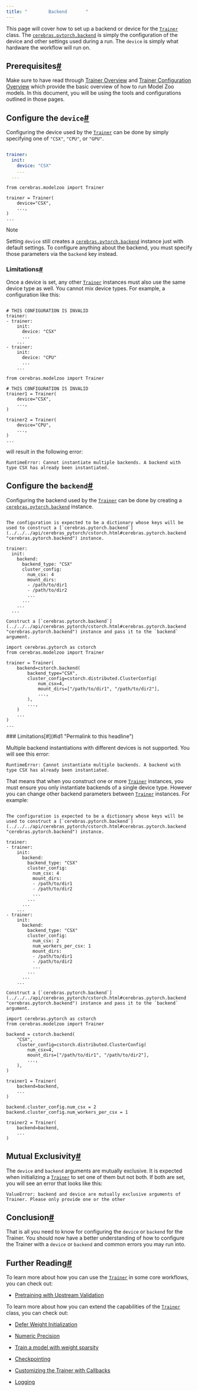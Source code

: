 ```yaml
---
title: "        Backend       "
---
```

  

This page will cover how to set up a backend or device for the [`Trainer`](../../api/index.html#cerebras.modelzoo.Trainer "cerebras.modelzoo.Trainer") class. The [`cerebras.pytorch.backend`](../../../api/cerebras_pytorch/cstorch.html#cerebras.pytorch.backend "cerebras.pytorch.backend") is simply the configuration of the device and other settings used during a run. The `device` is simply what hardware the workflow will run on.

Prerequisites[#](#prerequisites "Permalink to this headline")
-------------------------------------------------------------

Make sure to have read through [Trainer Overview](../../trainer-overview.html#wsc-modelzoo-trainer) and [Trainer Configuration Overview](../../yaml/index.html#wsc-modelzoo-yaml) which provide the basic overview of how to run Model Zoo models. In this document, you will be using the tools and configurations outlined in those pages.

Configure the `device`[#](#configure-the-device "Permalink to this headline")
-----------------------------------------------------------------------------

Configuring the device used by the [`Trainer`](../../api/index.html#cerebras.modelzoo.Trainer "cerebras.modelzoo.Trainer") can be done by simply specifying one of `"CSX"`, `"CPU"`, or `"GPU"`.
<CodeGroup>
```YAML

trainer:
  init:
    device: "CSX"
    ...
  ...

```
```Tab Python
from cerebras.modelzoo import Trainer

trainer = Trainer(
    device="CSX",
    ...,
)
...

```
</CodeGroup>

<Note>
Note

Setting `device` still creates a [`cerebras.pytorch.backend`](../../../api/cerebras_pytorch/cstorch.html#cerebras.pytorch.backend "cerebras.pytorch.backend") instance just with default settings. To configure anything about the backend, you must specify those parameters via the `backend` key instead.
</Note>

### Limitations[#](#limitations "Permalink to this headline")

Once a device is set, any other [`Trainer`](../../api/index.html#cerebras.modelzoo.Trainer "cerebras.modelzoo.Trainer") instances must also use the same device type as well. You cannot mix device types. For example, a configuration like this:
<CodeGroup>
```Tab YAML

# THIS CONFIGURATION IS INVALID
trainer:
- trainer:
    init:
      device: "CSX"
      ...
    ...
- trainer:
    init:
      device: "CPU"
      ...
    ...

```
```Tab Python
from cerebras.modelzoo import Trainer

# THIS CONFIGURATION IS INVALID
trainer1 = Trainer(
    device="CSX",
    ...,
)

trainer2 = Trainer(
    device="CPU",
    ...,
)
...

```
</CodeGroup>

will result in the following error:
```
RuntimeError: Cannot instantiate multiple backends. A backend with type CSX has already been instantiated.

```

Configure the `backend`[#](#configure-the-backend "Permalink to this headline")
-------------------------------------------------------------------------------

Configuring the backend used by the [`Trainer`](../../api/index.html#cerebras.modelzoo.Trainer "cerebras.modelzoo.Trainer") can be done by creating a [`cerebras.pytorch.backend`](../../../api/cerebras_pytorch/cstorch.html#cerebras.pytorch.backend "cerebras.pytorch.backend") instance.
<CodeGroup>
```Tab YAML

The configuration is expected to be a dictionary whose keys will be used to construct a [`cerebras.pytorch.backend`](../../../api/cerebras_pytorch/cstorch.html#cerebras.pytorch.backend "cerebras.pytorch.backend") instance.

trainer:
  init:
    backend:
      backend_type: "CSX"
      cluster_config:
        num_csx: 4
        mount_dirs:
        - /path/to/dir1
        - /path/to/dir2
        ...
      ...
    ...
  ...

```
```Tab Python
Construct a [`cerebras.pytorch.backend`](../../../api/cerebras_pytorch/cstorch.html#cerebras.pytorch.backend "cerebras.pytorch.backend") instance and pass it to the `backend` argument.

import cerebras.pytorch as cstorch
from cerebras.modelzoo import Trainer

trainer = Trainer(
    backend=cstorch.backend(
        backend_type="CSX",
        cluster_config=cstorch.distributed.ClusterConfig(
            num_csx=4,
            mount_dirs=["/path/to/dir1", "/path/to/dir2"],
            ...,
        ),
        ...,
    )
    ...
)
...

```
</CodeGroup>
### Limitations[#](#id1 "Permalink to this headline")

Multiple backend instantiations with different devices is not supported. You will see this error:
```
RuntimeError: Cannot instantiate multiple backends. A backend with type CSX has already been instantiated.

```

That means that when you construct one or more [`Trainer`](../../api/index.html#cerebras.modelzoo.Trainer "cerebras.modelzoo.Trainer") instances, you must ensure you only instantiate backends of a single device type. However you can change other backend parameters between [`Trainer`](../../api/index.html#cerebras.modelzoo.Trainer "cerebras.modelzoo.Trainer") instances. For example:
<CodeGroup>
```Tab YAML

The configuration is expected to be a dictionary whose keys will be used to construct a [`cerebras.pytorch.backend`](../../../api/cerebras_pytorch/cstorch.html#cerebras.pytorch.backend "cerebras.pytorch.backend") instance.

trainer:
- trainer:
    init:
      backend:
        backend_type: "CSX"
        cluster_config:
          num_csx: 4
          mount_dirs:
          - /path/to/dir1
          - /path/to/dir2
          ...
        ...
      ...
    ...
- trainer:
    init:
      backend:
        backend_type: "CSX"
        cluster_config:
          num_csx: 2
          num_workers_per_csx: 1
          mount_dirs:
          - /path/to/dir1
          - /path/to/dir2
          ...
        ...
      ...
    ...

```
```Tab Python
Construct a [`cerebras.pytorch.backend`](../../../api/cerebras_pytorch/cstorch.html#cerebras.pytorch.backend "cerebras.pytorch.backend") instance and pass it to the `backend` argument.

import cerebras.pytorch as cstorch
from cerebras.modelzoo import Trainer

backend = cstorch.backend(
    "CSX",
    cluster_config=cstorch.distributed.ClusterConfig(
        num_csx=4,
        mount_dirs=["/path/to/dir1", "/path/to/dir2"],
        ...,
    ),
)

trainer1 = Trainer(
    backend=backend,
    ...
)

backend.cluster_config.num_csx = 2
backend.cluster_config.num_workers_per_csx = 1

trainer2 = Trainer(
    backend=backend,
    ...
)
```
</CodeGroup>

Mutual Exclusivity[#](#mutual-exclusivity "Permalink to this headline")
-----------------------------------------------------------------------

The `device` and `backend` arguments are mutually exclusive. It is expected when initializing a [`Trainer`](../../api/index.html#cerebras.modelzoo.Trainer "cerebras.modelzoo.Trainer") to set one of them but not both. If both are set, you will see an error that looks like this:
```
ValueError: backend and device are mutually exclusive arguments of Trainer. Please only provide one or the other

```

Conclusion[#](#conclusion "Permalink to this headline")
-------------------------------------------------------

That is all you need to know for configuring the `device` or `backend` for the Trainer. You should now have a better understanding of how to configure the Trainer with a `device` or `backend` and common errors you may run into.

Further Reading[#](#further-reading "Permalink to this headline")
-----------------------------------------------------------------

To learn more about how you can use the [`Trainer`](../../api/index.html#cerebras.modelzoo.Trainer "cerebras.modelzoo.Trainer") in some core workflows, you can check out:

* [Pretraining with Upstream Validation](../../core_workflows/pretrain.html#pretraining-with-upstream-validation)
    

To learn more about how you can extend the capabilities of the [`Trainer`](../../api/index.html#cerebras.modelzoo.Trainer "cerebras.modelzoo.Trainer") class, you can check out:

* [Defer Weight Initialization](weight_init.html#wsc-modelzoo-trainer-defer-weight-init)
    
* [Numeric Precision](precision.html#wsc-modelzoo-trainer-amp)
    
* [Train a model with weight sparsity](../../tutorials/sparsity.html#wsc-modelzoo-tutorials-sparsity)
    
* [Checkpointing](checkpoint.html#wsc-modelzoo-checkpoint)
    
* [Customizing the Trainer with Callbacks](callbacks.html#wsc-modelzoo-trainer-callbacks)
    
* [Logging](loggers.html#wsc-modelzoo-trainer-loggers)